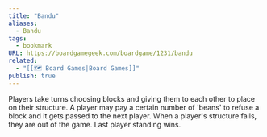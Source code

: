 ```yaml
---
title: "Bandu"
aliases:
  - Bandu
tags:
  - bookmark
URL: https://boardgamegeek.com/boardgame/1231/bandu
related:
  - "[[🗺️ Board Games|Board Games]]"
publish: true
---
```




Players take turns choosing blocks and giving them to each other to place on their structure. A player may pay a certain number of 'beans' to refuse a block and it gets passed to the next player. When a player's structure falls, they are out of the game. Last player standing wins.